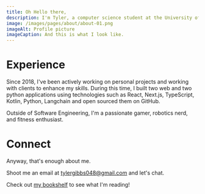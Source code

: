 ```yaml
---
title: Oh Hello there,
description: I'm Tyler, a computer science student at the University of Oklahoma
image: /images/pages/about/about-01.png
imageAlt: Profile picture
imageCaption: And this is what I look like.
---
```


# Experience

Since 2018, I've been actively working on personal projects and working with clients to enhance my skills.
During this time, I built two web and two python applications using technologies
such as React, Next.js, TypeScript, Kotlin, Python, Langchain and open sourced them on GitHub.

Outside of Software Engineering, I'm a passionate gamer, robotics nerd, and fitness enthusiast.

# Connect

Anyway, that's enough about me.

Shoot me an email at tylergibbs048@gmail.com and let's chat.

Check out [my bookshelf](/books) to see what I'm reading!
